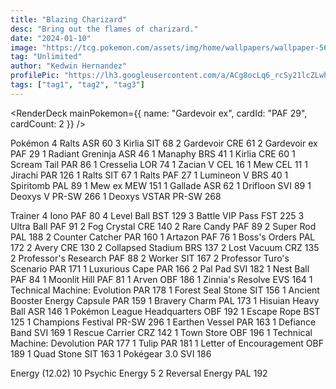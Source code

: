 ```yaml
---
title: "Blazing Charizard"
desc: "Bring out the flames of charizard."
date: "2024-01-10"
image: "https://tcg.pokemon.com/assets/img/home/wallpapers/wallpaper-56.jpg"
tag: "Unlimited"
author: "Kedwin Hernandez"
profilePic: "https://lh3.googleusercontent.com/a/ACg8ocLq6_rcSy21lcZLwhJ5zmVBIlMZ43Oa8b-gniXCLDS5x5s=s576-c-no"
tags: ["tag1", "tag2", "tag3"]
---
```


<RenderDeck
  mainPokemon={{ name: "Gardevoir ex", cardId: "PAF 29", cardCount: 2 }}
/>

Pokémon
4 Ralts ASR 60
3 Kirlia SIT 68
2 Gardevoir CRE 61
2 Gardevoir ex PAF 29
1 Radiant Greninja ASR 46
1 Manaphy BRS 41
1 Kirlia CRE 60
1 Scream Tail PAR 86
1 Cresselia LOR 74
1 Zacian V CEL 16
1 Mew CEL 11
1 Jirachi PAR 126
1 Ralts SIT 67
1 Ralts PAF 27
1 Lumineon V BRS 40
1 Spiritomb PAL 89
1 Mew ex MEW 151
1 Gallade ASR 62
1 Drifloon SVI 89
1 Deoxys V PR-SW 266
1 Deoxys VSTAR PR-SW 268

Trainer
4 Iono PAF 80
4 Level Ball BST 129
3 Battle VIP Pass FST 225
3 Ultra Ball PAF 91
2 Fog Crystal CRE 140
2 Rare Candy PAF 89
2 Super Rod PAL 188
2 Counter Catcher PAR 160
1 Artazon PAF 76
1 Boss's Orders PAL 172
2 Avery CRE 130
2 Collapsed Stadium BRS 137
2 Lost Vacuum CRZ 135
2 Professor's Research PAF 88
2 Worker SIT 167
2 Professor Turo's Scenario PAR 171
1 Luxurious Cape PAR 166
2 Pal Pad SVI 182
1 Nest Ball PAF 84
1 Moonlit Hill PAF 81
1 Arven OBF 186
1 Zinnia's Resolve EVS 164
1 Technical Machine: Evolution PAR 178
1 Forest Seal Stone SIT 156
1 Ancient Booster Energy Capsule PAR 159
1 Bravery Charm PAL 173
1 Hisuian Heavy Ball ASR 146
1 Pokémon League Headquarters OBF 192
1 Escape Rope BST 125
1 Champions Festival PR-SW 296
1 Earthen Vessel PAR 163
1 Defiance Band SVI 169
1 Rescue Carrier CRZ 142
1 Town Store OBF 196
1 Technical Machine: Devolution PAR 177
1 Tulip PAR 181
1 Letter of Encouragement OBF 189
1 Quad Stone SIT 163
1 Pokégear 3.0 SVI 186

Energy (12.02)
10 Psychic Energy 5
2 Reversal Energy PAL 192
